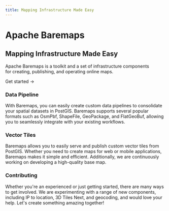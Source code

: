 ```yaml
---
title: Mapping Infrastructure Made Easy
---
```




<div className="home-content">
  <div className="content-container">
    <h1 className="headline">Apache Baremaps</h1>
    <h2 className="title">Mapping Infrastructure Made Easy</h2>
    <p className="subtitle">Apache Baremaps is a toolkit and a set of infrastructure components <br className='sm:block hidden'/> for creating, publishing, and operating online maps.</p>
    <p className="subtitle">
      <Link className={styles.cta} href="/documentation">Get started <span>→</span></Link>
    </p>
  </div>
  <div className="features-container">
    <div className="content-container">
      <Features>
        <Feature index={0} plain large style={{height: 600}}>
          <Map />
        </Feature>
        <Feature index={0}>
          <h3>Data Pipeline</h3>
          <div>
            With Baremaps, you can easily create custom data pipelines to consolidate your spatial datasets in PostGIS. 
            Baremaps supports several popular formats such as OsmPbf, ShapeFile, GeoPackage, and FlatGeoBuf, allowing you to seamlessly integrate with your existing workflows.
          </div>
        </Feature>
        <Feature index={0}>
          <h3>Vector Tiles</h3>
          <div>
            Baremaps allows you to easily serve and publish custom vector tiles from PostGIS. 
            Whether you need to create maps for web or mobile applications, Baremaps makes it simple and efficient. 
            Additionally, we are continuously working on developing a high-quality base map.
          </div>
        </Feature>
        <Feature index={0}>
          <h3>Contributing</h3>
          <div>
            Whether you're an experienced or just getting started, there are many ways to get involved. 
            We are experimenting with a range of new components, including IP to location, 3D Tiles Next, and geocoding, and would love your help. 
            Let's create something amazing together!
          </div>
        </Feature>
      </Features>
    </div>
  </div>
</div>

<style jsx>{`
    .content-container {
      max-width: 90rem;
      padding-left: max(env(safe-area-inset-left),1.5rem);
      padding-right: max(env(safe-area-inset-right),1.5rem);
      margin: 0 auto;
    }
    .features-container {
      margin: 8rem 0 0;
      padding: 4rem 0;
      background-color: #f3f4f6;
      border-bottom: 1px solid #e5e7eb;
    }
    .features-container .content-container {
      margin-top: -8rem;
    }
    :global(.dark) .features-container {
      background-color: #000;
      border-bottom: 1px solid rgb(38,38,38);
    }
    .headline {
      display: block;
      font-size: 3.125rem;
      font-size: min(4.375rem, max(8vw, 2.5rem));
      font-weight: 3;
      font-feature-settings: initial;
      letter-spacing: -.12rem;
      margin-left: -0.2rem;
      margin-top: 3.4rem;
      line-height: 1.1;
    }
    .title {
      display: block;
      font-size: 3.125rem;
      font-size: min(4.375rem, max(8vw, 2.5rem));
      font-weight: 700;
      font-feature-settings: initial;
      letter-spacing: -.12rem;
      margin-top: 1rem;
      margin-left: -0.2rem;
      line-height: 1.1;
    }
    .subtitle {
      margin-top: 1.5rem;
      font-size: 1.3rem;
      font-size: min(1.3rem, max(3.5vw, 1.2rem));
      font-feature-settings: initial;
      line-height: 1.6;
    }
    .nextjs-link {
      color: currentColor;
      text-decoration: none;
      font-weight: 600;
    }
    @media screen and (max-width: 1200px) {
      .headline {
        letter-spacing: -.08rem;
      }
    }
  `}</style>
